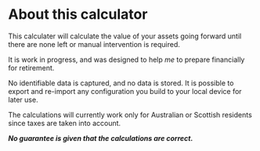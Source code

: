 
# About this calculator

This calculater will calculate the value of your assets going forward until there are none left or manual intervention is required.

It is work in progress, and was designed to help _me_ to prepare financially for retirement.

No identifiable data is captured, and no data is stored. It is possible to export and re-import any configuration you build to your local device for later use.

The calculations will currently work only for Australian or Scottish residents since taxes are taken into account.

_**No guarantee is given that the calculations are correct.**_
